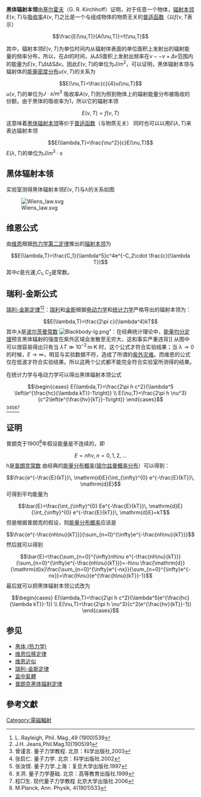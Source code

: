 {{noteTA
|G1=物理學}}
'''黑体辐射本领'''由[[基尔霍夫|基尔霍夫]]（G. R. Kirchhoff）证明，对于任意一个物体，[[辐射本领|辐射本领]]<math>E(\nu,T)</math>与[[吸收率|吸收率]]<math>A(\nu,T)</math>之比是一个与组成物体的物质无关的[[普适函数|普适函数]]（以<math>f(\nu,T</math>表示）
:<math>\frac{E(\nu,T)}{A(\nu,T)}=f(\nu,T)</math>

其中，辐射本领<math>E(\nu,T)</math>为单位时间内从辐射体表面的单位面积上发射出的辐射能量的频率分布，所以，在<math>\Delta t</math>的时间，从<math>\Delta S</math>面积上发射出频率在<math>\nu--\nu+\Delta \nu</math>范围内的能量为<math>E(\nu,T)\Delta t\Delta S\Delta \nu</math>。因此<math>E(\nu,T)</math>的单位为<math>J/m^2</math>，可以证明，黑体辐射本领与辐射体的[[能量密度分布|能量密度分布]]<math>u(\nu,T)</math>的关系为
:<math>E(\nu,T)=\frac{c}{4}u(\nu,T)</math>
<math>u(\nu,T)</math>的单位为<math>J \cdot s/m^3</math>
吸收率<math>A(\nu,T)</math>则为照到物体上的辐射能量分布被吸收的份额，由于黑体的吸收率为1，所以它的辐射本领
:<math>E(\nu,T)=f(\nu,T)</math>
这意味着[[黑体辐射本领|黑体辐射本领]]等价于[[普适函数|普适函数]]（与物质无关）
同时也可以以用<math>E(\lambda,T)</math>来表达辐射本领
:<math>E(\lambda,T)=\frac{\nu^2}{c}E(\nu,T)</math>
<math>E(\lambda,T)</math>的单位为<math>J / m^3\cdot s </math>

==黑体辐射本领==
实验室测得黑体辐射本领<math>E(\nu,T)</math>与<math>\lambda</math>的关系如图

[[File:Wiens_law.svg|thumb]]

==维恩公式==
由[[维恩|维恩]]根据[[热力学第二定律|热力学第二定律]]推出的[[辐射本领|辐射本领]]为
:<math>E(\lambda,T)=\frac{C_1}{\lambda^5}c^4e^{-C_2\cdot \frac{c}{\lambda T}}</math>
其中<math>c</math>是光速,<math>C_1,C_2</math>是常数。

==瑞利-金斯公式==
[[瑞利-金斯定律|瑞利-金斯定律]]<ref>L. Rayleigh, Phil. Mag.,49 (1900)539</ref><ref>J.H. Jeans,Phil.Mag.10(1905)91</ref>：[[約翰·斯特拉特，第三代瑞利男爵|瑞利]]和[[詹姆士·金斯|金斯]]根据[[电动力学|电动力学]]和[[统计力学|统计力学]]严格导出的辐射本领为：
:<math>E(\lambda,T)=\frac{2\pi c}{\lambda^4}kT</math>
其中,k是[[波尔茨曼常数|波尔茨曼常数]]
[[File:Blackbody-lg.png|thumb]]”：在经典统计理论中，[[能量均分定理|能量均分定理]]预言黑体辐射的强度在紫外区域会发散至无穷大，这和事实严重违背]]
从图中可以很容易得出只有当 <math>\lambda T\gg10^{-2}\,\text{m⋅K}</math> 时，这个公式才符合实验结果；当 <math>\lambda \to 0</math> 的时候，<math>E \to \infty</math>，明显与实验数据不符，造成了所谓的[[紫外灾难|紫外灾难]]。而维恩的公式仅在低波才符合实验结果。所以这两个公式都不能完全符合实验室所测得的结果。

在统计力学与电动力学可以得出黑体辐射本领公式

:<math>
\begin{cases}
E(\lambda,T)=\frac{2\pi h c^2}{\lambda^5 \left(e^{\frac{hc}{\lambda kT}}-1\right)} \\
E(\nu,T)=\frac{2\pi h \nu^3}{c^2\left(e^{\frac{hv}{kT}}-1\right)}
\end{cases}

</math>
<ref>曾谨言. 量子力学教程. 北京：科学出版社,2003</ref><ref>张启仁. 量子力学. 北京：科学出版社.2002</ref><ref>张汝铿. 量子力学.上海：复旦大学出版社.1997</ref><ref>关洪. 量子力学基础. 北京：高等教育出版社.1999</ref><ref>程□生. 现代量子力学教程 北京大学出版社.2006</ref>

==证明==
普朗克于1900<ref>M.Planck, Ann. Physik, 4(1901)533</ref>年假设能量是不连续的，即
:<math>E=nh\nu, n=0,1,2,...</math>
h是[[普朗克常数|普朗克常数]]
由经典的[[能量分布|能量分布]][[概率|概率]]([[玻尔兹曼|玻尔兹曼]][[概率分布|概率分布]]）可以得到：
:<math>\frac{e^{-\frac{E}{kT}}\, \mathrm{d}E}{\int_{\infty}^{0} e^{-\frac{E}{kT}}\, \mathrm{d}E}</math>
可得到平均能量为
:<math>\bar{E}=\frac{\int_{\infty}^{0} Ee^{-\frac{E}{kT}}\, \mathrm{d}E}{\int_{\infty}^{0} e^{-\frac{E}{kT}}\, \mathrm{d}E}=kT</math>
但是根据普朗克的假设，则[[能量分布概率|能量分布概率]]应该是
:<math>\frac{e^{-\frac{nh\nu}{kT}}}{\sum_{n=0}^{\infty}e^{-\frac{nh\nu}{kT}}}</math>
然后就可以得到
:<math>\bar{E}=\frac{\sum_{n=0}^{\infty}nh\nu e^{-\frac{nh\nu}{kT}}}{\sum_{n=0}^{\infty}e^{-\frac{nh\nu}{kT}}}=-h\nu \frac{\mathrm{d}}{\mathrm{d}x}\frac{\sum_{n=0}^{\infty}e^{-nx}}{\sum_{n=0}^{\infty}e^{-nx}}=\frac{h\nu}{e^{\frac{h\nu}{kT}}-1}</math>
最后就可以把黑体辐射本领公式改为
:<math>
\begin{cases}
E(\lambda,T)=\frac{2\pi h c^2}{\lambda^5(e^{\frac{hc}{\lambda kT}}-1}) \\
E(\nu,T)=\frac{2\pi h \nu^3}{c^2(e^{\frac{hv}{kT}}-1}) 
\end{cases}
</math>

== 参见 ==
* [[黑体_(热力学)|黑体 (热力学)]]
* [[维恩位移定律|维恩位移定律]]
* [[维恩近似|维恩近似]]
* [[瑞利-金斯定律|瑞利-金斯定律]]
* [[盒中氣體|盒中氣體]]
* [[普朗克黑体辐射定律|普朗克黑体辐射定律]]

== 參考文獻 ==
<div class="references-small">
<references />
</div>

[[Category:電磁輻射|Category:電磁輻射]]